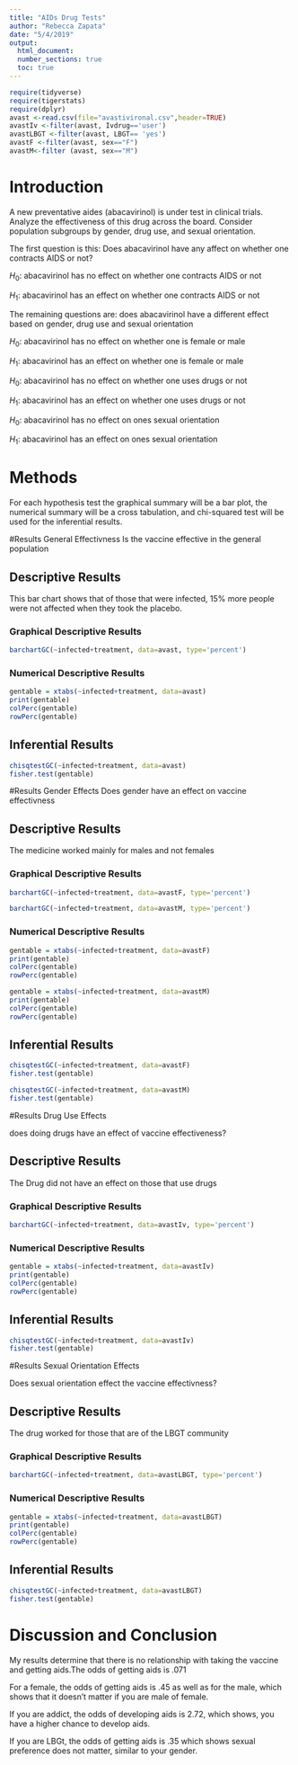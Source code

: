 ---
title: "AIDs Drug Tests"
author: "Rebecca Zapata"
date: "5/4/2019"
output:
  html_document:
  number_sections: true
  toc: true
---

```{r include=FALSE,echo=FALSE}
require(tidyverse)
require(tigerstats)
require(dplyr)
avast <-read.csv(file="avastivironal.csv",header=TRUE)
avastIv <-filter(avast, Ivdrug=='user')
avastLBGT <-filter(avast, LBGT== 'yes')
avastF <-filter(avast, sex=="F")
avastM<-filter (avast, sex=="M")
```

# Introduction

<!--In this section you explain what you are trying to show.  Where did the data come from?  What is the research or other question you are trying to answer?.  If you skimp in this section expect to be marked down in your grade. Paint a picture of the project a couple of paragraphs is expected!-->

A new  preventative aides (abacavirinol) is under test in clinical trials. Analyze the effectiveness of this drug across the board. Consider population subgroups by gender, drug use, and sexual orientation. 

The first question is this: Does abacavirinol have any affect on whether one contracts AIDS or not?

$H_0:$ abacavirinol has no effect on whether one contracts AIDS or not  

$H_1:$ abacavirinol has an effect on whether one contracts AIDS or not

The remaining questions are: does abacavirinol have a different effect based on gender, drug use and sexual orientation

$H_0:$ abacavirinol has no effect on whether one is female or male  

$H_1:$ abacavirinol has an effect on whether one is female or male


$H_0:$ abacavirinol has no effect on whether one uses drugs or not

$H_1:$ abacavirinol has an effect on whether one uses drugs or not

$H_0:$ abacavirinol has no effect on ones sexual orientation 

$H_1:$ abacavirinol has an effect on ones sexual orientation


# Methods

<!--Decide on your methods:  use "variable analysis" or other appropriate descriptors.  Make sure to choose at least one graphical method and at least one numerical method. Discuss what data manipulations may be needed for example subsetting or other binning procedures and what sort of graphical displays and inferential tools will be used!-->

For each hypothesis test the graphical summary will be a bar plot, the numerical summary will be a cross tabulation, and chi-squared test will be used for the inferential results.

#Results General Effectivness
Is the vaccine effective in the general population

<!--Divide this section into two sub-sections:  One for your descriptive  results and one for your inferential results.!-->



## Descriptive Results
This bar chart shows that of those that were infected, 15% more people were not affected when they took the placebo.

### Graphical Descriptive Results

<!--Graphical results here.  Make sure to show your code.  Provide appropriate labels for axes, giving units if possible, and provide a good title for the graph, too.  Use the graphical results to describe the patterns if any that exist in the data as focused toward the research question. Bottom line is to explain the features of the graph that are relevant to conforming or departing to what is expected by your null hypothesis !-->

```{r}
barchartGC(~infected+treatment, data=avast, type='percent') 
```

### Numerical Descriptive Results

<!--Numerical results go here. Use the numerical results to describe the patterns if any that exist in the data as focused toward the research question!-->

```{r}
gentable = xtabs(~infected+treatment, data=avast)
print(gentable)
colPerc(gentable)
rowPerc(gentable)
```


## Inferential Results

<!--State hypothesis clearly.  Make sure your discussion of the inferential test covers all the aspects that the test output produces, such as test statistic, p-value etc.  Make a decision about the null hypothesis, explain the assumptions on which the selected test/procedure was based, and why the chosen procedure satisfys the assumptions and is appropriate to answer the research question!-->

```{r}
chisqtestGC(~infected+treatment, data=avast)
fisher.test(gentable)
```


#Results Gender Effects
Does gender have an effect on vaccine effectivness

<!--Divide this section into two sub-sections:  One for your descriptive  results and one for your inferential results.!-->

## Descriptive Results

The medicine worked mainly for males and not females

### Graphical Descriptive Results

<!--Graphical results here.  Make sure to show your code.  Provide appropriate labels for axes, giving units if possible, and provide a good title for the graph, too.  Use the graphical results to describe the patterns if any that exist in the data as focused toward the research question. Bottom line is to explain the features of the graph that are relevant to conforming or departing to what is expected by your null hypothesis !-->
```{r}
barchartGC(~infected+treatment, data=avastF, type='percent') 
```

```{r}
barchartGC(~infected+treatment, data=avastM, type='percent') 
```
### Numerical Descriptive Results

<!--Numerical results go here. Use the numerical results to describe the patterns if any that exist in the data as focused toward the research question!-->

```{r}
gentable = xtabs(~infected+treatment, data=avastF)
print(gentable)
colPerc(gentable)
rowPerc(gentable)
```

```{r}
gentable = xtabs(~infected+treatment, data=avastM)
print(gentable)
colPerc(gentable)
rowPerc(gentable)
```
## Inferential Results

<!--State hypothesis clearly.  Make sure your discussion of the inferential test covers all the aspects that the test output produces, such as test statistic, p-value etc.  Make a decision about the null hypothesis, explain the assumptions on which the selected test/procedure was based, and why the chosen procedure satisfys the assumptions and is appropriate to answer the research question!-->

```{r}
chisqtestGC(~infected+treatment, data=avastF)
fisher.test(gentable)
```

```{r}
chisqtestGC(~infected+treatment, data=avastM)
fisher.test(gentable)
```
#Results Drug Use Effects

does doing drugs have an effect of vaccine effectiveness?

<!--Divide this section into two sub-sections:  One for your descriptive  results and one for your inferential results.!-->

## Descriptive Results

The Drug did not have an effect on those that use drugs

### Graphical Descriptive Results

<!--Graphical results here.  Make sure to show your code.  Provide appropriate labels for axes, giving units if possible, and provide a good title for the graph, too.  Use the graphical results to describe the patterns if any that exist in the data as focused toward the research question. Bottom line is to explain the features of the graph that are relevant to conforming or departing to what is expected by your null hypothesis !-->

```{r}
barchartGC(~infected+treatment, data=avastIv, type='percent') 
```

### Numerical Descriptive Results

<!--Numerical results go here. Use the numerical results to describe the patterns if any that exist in the data as focused toward the research question!-->

```{r}
gentable = xtabs(~infected+treatment, data=avastIv)
print(gentable)
colPerc(gentable)
rowPerc(gentable)
```
## Inferential Results

<!--State hypothesis clearly.  Make sure your discussion of the inferential test covers all the aspects that the test output produces, such as test statistic, p-value etc.  Make a decision about the null hypothesis, explain the assumptions on which the selected test/procedure was based, and why the chosen procedure satisfys the assumptions and is appropriate to answer the research question!-->

```{r}
chisqtestGC(~infected+treatment, data=avastIv)
fisher.test(gentable)
```

#Results Sexual Orientation Effects

Does sexual orientation effect the vaccine effectivness?

<!--Divide this section into two sub-sections:  One for your descriptive  results and one for your inferential results.!-->

## Descriptive Results
The drug worked for those that are of the LBGT community

### Graphical Descriptive Results

<!--Graphical results here.  Make sure to show your code.  Provide appropriate labels for axes, giving units if possible, and provide a good title for the graph, too.  Use the graphical results to describe the patterns if any that exist in the data as focused toward the research question. Bottom line is to explain the features of the graph that are relevant to conforming or departing to what is expected by your null hypothesis !-->

```{r}
barchartGC(~infected+treatment, data=avastLBGT, type='percent') 
```

### Numerical Descriptive Results

<!--Numerical results go here. Use the numerical results to describe the patterns if any that exist in the data as focused toward the research question!-->

```{r}
gentable = xtabs(~infected+treatment, data=avastLBGT)
print(gentable)
colPerc(gentable)
rowPerc(gentable)
```

## Inferential Results

<!--State hypothesis clearly.  Make sure your discussion of the inferential test covers all the aspects that the test output produces, such as test statistic, p-value etc.  Make a decision about the null hypothesis, explain the assumptions on which the selected test/procedure was based, and why the chosen procedure satisfys the assumptions and is appropriate to answer the research question!-->

```{r}
chisqtestGC(~infected+treatment, data=avastLBGT)
fisher.test(gentable)
```


# Discussion and Conclusion

<!--Discussion and conclusion here.  If you found a relationship be sure to consider whether the relationship occurs because one of the variavbles causes the other, or whether they perhasps are related for some other reason.  Watch the chapter 6 videos from the GeorgeTown videos collection.!-->


My results determine that there is no relationship with taking the vaccine and getting aids.The odds of getting aids is .071

For a female, the odds of getting aids is .45 as well as for the male, which shows that it doesn't matter if you are male of female.

If you are addict, the odds of developing aids is 2.72, which shows, you have a higher chance to develop aids.

If you are LBGt, the odds of getting aids is .35 which shows sexual preference does not matter, similar to your gender.
